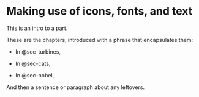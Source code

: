 # Making use of icons, fonts, and text {#sec-text-intro .unnumbered}

This is an intro to a part.

These are the chapters, introduced with a phrase that encapsulates them:

* In @sec-turbines,

* In @sec-cats,

* In @sec-nobel,

And then a sentence or paragraph about any leftovers.